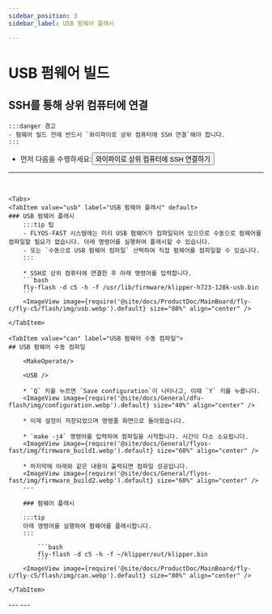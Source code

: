 ```yaml
---
sidebar_position: 3
sidebar_label: USB 펌웨어 플래시

---
```





# USB 펌웨어 빌드

## SSH를 통해 상위 컴퓨터에 연결

    :::danger 경고
    - 펌웨어 빌드 전에 반드시 `와이파이로 상위 컴퓨터에 SSH 연결`해야 합니다.
    :::

 * 먼저 다음을 수행하세요:<Button variant="contained" disableElevation component="a" rel="noopener" href="/docs/ProductDoc/MainBoard/fly-c/fly-c5/ssh#와이파이로상위컴퓨터ssh연결하기">와이파이로 상위 컴퓨터에 SSH 연결하기</Button>  
 ---
 <br/>

    <Tabs>
    <TabItem value="usb" label="USB 펌웨어 플래시" default>
    ### USB 펌웨어 플래시
        :::tip 팁
        - FLYOS-FAST 시스템에는 미리 USB 펌웨어가 컴파일되어 있으므로 수동으로 펌웨어를 컴파일할 필요가 없습니다. 아래 명령어를 실행하여 플래시할 수 있습니다.
        - 또는 `수동으로 USB 펌웨어 컴파일` 선택하여 직접 펌웨어를 컴파일할 수 있습니다.
        :::

        * SSH로 상위 컴퓨터에 연결한 후 아래 명령어를 입력합니다.
        ```bash
        fly-flash -d c5 -h -f /usr/lib/firmware/klipper-h723-128k-usb.bin
        ```
        <ImageView image={require('@site/docs/ProductDoc/MainBoard/fly-c/fly-c5/flash/img/usb.webp').default} size="80%" align="center" />
    
    </TabItem>

    <TabItem value="can" label="USB 펌웨어 수동 컴파일">
    ## USB 펌웨어 수동 컴파일

        <MakeOperate/>
    
        <USB />
    
        * `Q` 키를 누르면 `Save configuration`이 나타나고, 이때 `Y` 키를 누릅니다.
        <ImageView image={require('@site/docs/General/dfu-flash/img/configuration.webp').default} size="40%" align="center" />
    
        * 이제 설정이 저장되었으며 명령줄 화면으로 돌아왔습니다.
    
        * `make -j4` 명령어를 입력하여 컴파일을 시작합니다. 시간이 다소 소요됩니다.
        <ImageView image={require('@site/docs/General/flyos-fast/img/firmware_build1.webp').default} size="60%" align="center" />
    
        * 마지막에 아래와 같은 내용이 출력되면 컴파일 성공입니다.
        <ImageView image={require('@site/docs/General/flyos-fast/img/firmware_build2.webp').default} size="60%" align="center" />
        ---
        
        ### 펌웨어 플래시
        
        :::tip
        아래 명령어를 실행하여 펌웨어를 플래시합니다.
        :::
        
            ```bash
            fly-flash -d c5 -h -f ~/klipper/out/klipper.bin
            ```
        <ImageView image={require('@site/docs/ProductDoc/MainBoard/fly-c/fly-c5/flash/img/can.webp').default} size="80%" align="center" />

    </TabItem>
</Tabs>
---

<GetUsbID />
---
